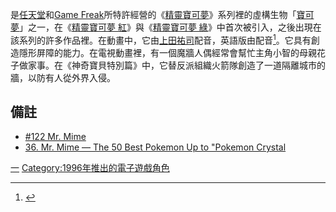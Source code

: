 {{noteTA
|G1=神奇寶貝
}}
{{Pokemon Infobox
| image =
| name = 魔牆人偶
| number = 122
| prev = [[寶石海星|寶石海星]]
| next = [[飛天螳螂|飛天螳螂]]
| japanese = バリヤード
| english = Mr. Mime
| othername = 吸盤魔偶、吸盤小丑
| generation = 第一世代
| evolvesfrom = [[魔尼尼|魔尼尼]]
| evolvesto = 
| stage= 一級進化 <!-- 進化等級 -->
<!-- 
進化等級分為基本，一級進化，二級進化及幼生期四種
 -->
| species = 屏障寶可夢
| type= 超能力 
| type2= 妖精
| height = 1.3
| weight = 54.5
| color = 粉紅色
| ability = 隔音或過濾
| move = 精神強念、模仿、光牆、反射壁
| shinycolor = 
| johtonumber = 156
| johtoprev = [[電擊獸|電擊獸]]
| johtonext = [[圖圖犬|圖圖犬]]
| hoennnumber = 
| hoennprev = 
| hoennnext = 
| sinnohnumber = 95
| sinnohprev = [[魔尼尼|魔尼尼]]
| sinnohnext = [[小福蛋|小福蛋]]
}}

{{noteTA
|G1=神奇寶貝
}}
{{Pokemon Infobox
| image =
| name = 魔牆人偶（伽勒爾形態）
| number = 122
| prev = [[寶石海星|寶石海星]]
| next = [[飛天螳螂|飛天螳螂]]
| japanese = バリヤード
| english = Mr. Mime
| othername = 吸盤魔偶、吸盤小丑
| generation = 第八世代
| evolvesfrom = [[魔尼尼|魔尼尼]]
| evolvesto = [[踏冰人偶|踏冰人偶]]
| stage= 一級進化 <!-- 進化等級 -->
<!-- 
進化等級分為基本，一級進化，二級進化及幼生期四種
 -->
| species = 舞蹈寶可夢
| type= 冰
| type2= 超能力
| height = 1.4
| weight = 56.8
| color = 藍色
| ability = 幹勁或除障
| move = 精神強念、模仿、光牆、反射壁
| shinycolor = 
| johtonumber = 
| johtoprev = 
| johtonext = 
| hoennnumber = 
| hoennprev = 
| hoennnext = 
| sinnohnumber = 
| sinnohprev = 
| sinnohnext = 
}}

{{vgname2|魔牆人偶|ja=バリヤード|en=Mr. Mime|2=香港舊譯 吸盤小丑}}是[[任天堂|任天堂]]和[[Game_Freak|Game Freak]]所特許經營的《[[精靈寶可夢系列|精靈寶可夢]]》系列裡的虛構生物「[[寶可夢列表|寶可夢]]」之一，在《[[精靈寶可夢_紅·綠|精靈寶可夢 紅]]》與《[[精靈寶可夢_紅·綠|精靈寶可夢 綠]]》中首次被引入，之後出現在該系列的許多作品裡。在動畫中，它由[[上田祐司|上田祐司]]配音，英語版由{{link-en|凱傑·羅傑|Kayzie Rogers}}配音<ref>{{cite book |title=Screen World 2001 |author=Willis, John |author2=Barry Monush |publisher=Hal Leonard Corporation |year=2002 |isbn=1-55783-479-2}}</ref>。它具有創造隱形屏障的能力。在電視動畫裡，有一個魔牆人偶經常會幫忙主角小智的母親花子做家事。在《神奇寶貝特別篇》中，它替反派組織火箭隊創造了一道隔離城市的牆，以防有人從外界入侵。

== 備註 ==
{{reflist}}
*[http://guidesarchive.ign.com/guides/12045/mrmime.html #122 Mr. Mime]
*[http://www.complex.com/video-games/2013/10/best-pokemon-crystal-nintendo/mr-mime 36. Mr. Mime — The 50 Best Pokemon Up to "Pokemon Crystal]

{{寶可夢列表}}
{{DEFAULTSORT:Mr.Mime}}
[[Category:寶可夢世代|一]]
[[Category:1996年推出的電子遊戲角色|Category:1996年推出的電子遊戲角色]]